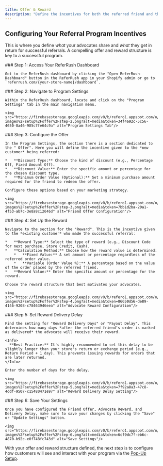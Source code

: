 ```yaml
---
title: Offer & Reward
description: "Define the incentives for both the referred friend and the referring advocate."
---
```


## Configuring Your Referral Program Incentives

This is where you define *what* your advocates share and *what* they get in return for successful referrals. A compelling offer and reward structure is key to a successful program.

<Steps>
  <Step>
    ### Step 1: Access Your ReferRush Dashboard

    Got to the ReferRush dashboard by clicking the "Open ReferRush Dashboard" button in the ReferRush app in your Shopify admin or go to `referrush.com/{your-store-name}/dashboard`.

  </Step>

  <Step>
    ### Step 2: Navigate to Program Settings

    Within the ReferRush dashboard, locate and click on the "Program Settings" tab in the main navigation menu.

    <img src="https://firebasestorage.googleapis.com/v0/b/refero1.appspot.com/o/doc-images%2Fsetup%2Foffer%2Fstep-2.png?alt=media&token=34f4692c-5c56-4650-8a46-985c7fe64c9a" alt="Program Settings Tab"/>
  </Step>

  <Step>
    ### Step 3: Configure the  Offer

    In the Program Settings, the section there is a section dedicated to the " Offer". Here you will define the incentive given to the *new customer* being referred:

    *   **Discount Type:** Choose the kind of discount (e.g., Percentage Off, Fixed Amount Off).
    *   **Discount Value:** Enter the specific amount or percentage for the chosen discount type.
    *   **Minimum Order Value (Optional):** Set a minimum purchase amount required for the friend to redeem the offer.

    Configure these options based on your marketing strategy.

    <img src="https://firebasestorage.googleapis.com/v0/b/refero1.appspot.com/o/doc-images%2Fsetup%2Foffer%2Fstep-3.png?alt=media&token=7bb1d2ba-20a1-4f53-ab7c-3e8a9c12046d" alt="Friend Offer Configuration"/>
  </Step>

  <Step>
    ### Step 4: Set Up the Reward

    Navigate to the section for the "Reward". This is the incentive given to the *existing customer* who made the successful referral:

    *   **Reward Type:** Select the type of reward (e.g., Discount Code for next purchase, Store Credit, Cash).
    *   **Calculation Method:** Choose how the reward value is determined:
        *   **Fixed Value:** A set amount or percentage regardless of the referred order value.
        *   **Variable (Order Value %):** A percentage based on the value of the order placed by the referred friend.
    *   **Reward Value:** Enter the specific amount or percentage for the reward.

    Choose the reward structure that best motivates your advocates.

    <img src="https://firebasestorage.googleapis.com/v0/b/refero1.appspot.com/o/doc-images%2Fsetup%2Foffer%2Fstep-4.png?alt=media&token=86650d56-de89-4146-9208-c78463946eea" alt="Advocate Reward Configuration"/>
  </Step>

  <Step>
    ### Step 5: Set Reward Delivery Delay

    Find the setting for "Reward Delivery Days" or "Payout Delay". This determines how many days *after the referred friend's order is marked as delivered* the advocate will receive their reward.

    <Info>
      **Best Practice:** It's highly recommended to set this delay to be slightly longer than your store's return or exchange period (e.g., Return Period + 1 day). This prevents issuing rewards for orders that are later returned.
    </Info>

    Enter the number of days for the delay.

    <img src="https://firebasestorage.googleapis.com/v0/b/refero1.appspot.com/o/doc-images%2Fsetup%2Foffer%2Fstep-5.png?alt=media&token=7f92a8a3-47c8-4ddf-9507-c15480471e97" alt="Reward Delivery Delay Setting"/>
  </Step>

  <Step>
    ### Step 6: Save Your Settings

    Once you have configured the Friend Offer, Advocate Reward, and Delivery Delay, make sure to save your changes by clicking the "Save" or "Update Settings" button.

    <img src="https://firebasestorage.googleapis.com/v0/b/refero1.appspot.com/o/doc-images%2Fsetup%2Foffer%2Fstep-6.png?alt=media&token=6cf9dc7f-eb6c-4870-b92c-e0f748fc743d" alt="Save Settings"/>
  </Step>

</Steps>

With your offer and reward structure defined, the next step is to configure how customers will see and interact with your program via the [Pop-Up Setup](/setup/pop-up).
